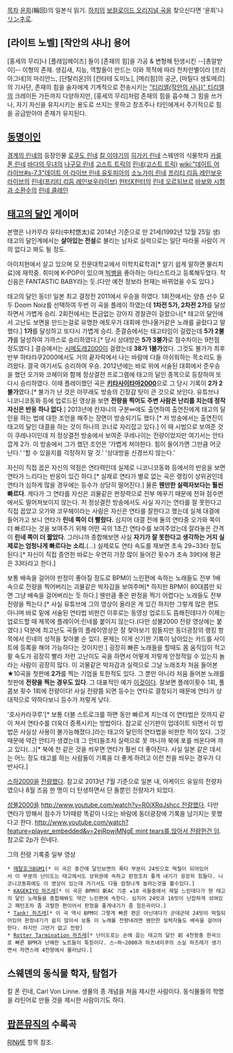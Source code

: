 [[목차]]
[[윤회]](輪回)의 일본식 읽기. 
[[하치]]의 [[보컬로이드 오리지널 곡]]을 찾으신다면 '윤회'나 [[リンネ]]로.

== [라이트 노벨] [작안의 샤나] 용어 ==
[홍세의 무리]나 [플레임헤이즈] 들이 [존재의 힘]을 가공 & 변형해 탄생시킨 --[총알받이]-- 이형의 존재. 생김새, 지능, 역할들이 만드는 이와 목적에 따라 천차만별이라 [프리아그네]의 마리안느, [단탈리온]의 [칸타테 도미노], [메리힘]의 공군, [마틸다 생토메르]의 기사단, 존재의 힘을 술자에게 기계적으로 전송시키는 [["티리엘(작안의 샤나)" 티리엘]]의 크레이든 가든까지 다양하지만, [홍세의 무리]처럼 존재의 힘을 흡수해 그 힘을 쓰거나, 자기 자신을 유지시키는 용도로 쓰지는 못하고 창조주나 타인에게서 주기적으로 힘을 공급받아야 존재가 유지된다.

== [[동명이인]] ==
[[경계의 린네]]의 등장인물 [[로쿠도 린네]]
[[칼 이야기]]의 [[히가키 린네]]
스웨덴의 식물학자 [[카를 폰 린네]]
[[바다의 무녀]]의 [[나구모 린네]]
[[고스트 트릭]]의 [[린네(고스트 트릭)]]
[[wiki:"데이트 어 라이브#s-7.3"데이트 어 라이브 린네 유토피아]]의 [[소노가미 린네]]
[[프리티 리듬 레인보우라이브]]의 [[린네(프리티 리듬 레인보우라이브)]]
[[헌터X헌터]]의 [[린네 오르되브르]]
[[바보와 시험과 소환수]]의 [[린네 클레인]]
== [[태고의 달인]] 게이머 ==

본명은 나카무라 유타(中村悠太)로 2014년 기준으로 만 21세(1992년 12월 25일 생)
태고의 달인계에서는 '''살아있는 전설'''로 불리는 남자로 실력으로는 일단 따라올 사람이 거의 없다고 봐도 될 정도.

아이치현에서 살고 있으며 모 전문대학교에서 이학치료학과[* 알기 쉽게 말하면 물리치료]에 재학중.
취미에 K-POP이 있으며 [[빅뱅]]을 좋아하는 아티스트라고 등록해두었다. 착신음은 FANTASTIC BABY라는 듯.(다만 예전 정보라 현재는 바뀌었을 수도 있다.)

태고의 달인 동더! 일본 최고 결정전 2011에서 우승을 하였다. 1회전에서는 양층 선수 모두 Doom Noiz를 선택하여 두번 이 곡을 플레이 하였는데 '''1차전 5가, 2차전 2가'''를 달성하면서 가볍게 승리. 2회전에서는 뜬금없는 강아지 경찰관이 걸렸으나[* 태고의 달인에서 고난도 보면을 만드는걸로 유명한 에토우가 대회에 안나올거같은 노래를 골랐다고 말했다.] '''1가'''를 달성하고 또다시 가볍게 승리. 준결승에서는 태고타임이 걸렸는데 '''5가 2불가'''를 달성하여 가까스로 승리하였다.[* 당시 상대방은 '''5가 3불가'''로 점수차이는 9천점 정도였다.] 결승에서는 [[시메도레2000]]이 걸렸는데 '''38가 1불가'''였다. 그것도 불가가 최후반부 하타라쿠2000에서도 거의 끝자락에서 나는 바람에 다들 아쉬워하는 목소리도 들려왔다. 결국 여기서도 승리하여 우승.
2012년에는 바로 위에 서술된 대회에서 준우승을 했던 오가와 코헤이와 함께 정상결전 프로그램에 태고의 달인 종목으로 등장하여 또다시 승리하였다. 이때 플레이했던 곡은 '''[[키타사이타마2000]]'''으로 그 당시 기록이 '''2가 2불가'''였다.[* 불가가 난 것은 아무래도 방송의 긴장감 탓이 큰 것으로 보인다. 유튜브나 니코니코동화 등에 업로드된 영상을 보면 '''전량을 찍어도 주변 사람은 난리를 치는데 정작 자신은 반응 하나 없다'''.]
2013년에 칸쟈니의 구분∞에도 출연하여 출연진에게 태고의 달인을 하는 법에 대한 조언을 해주는 장면이 방송되기도 했다.[* 저 방송에서는 출연진이 태고의 달인 대결을 하는 것이 하나의 코너로 자리잡고 있다.] 이 때 시범으로 보여준 것이 쿠레나이인데 저 정상결전 방송에서 보여준 쿠레나이는 전량이었지만 여기서는 안타깝게 2가. 이 방송에서 그가 했던 조언은 '가볍게 쳐야한다. 힘이 들어가면 그만큼 어긋난다.' '할 수 있을지를 걱정하지 말 것.' '상대방을 신경쓰지 않는다.'

자신이 직접 꼽은 자신의 약점은 연타력인데 실제로 니코니코동화 등에서의 반응을 보면 연타가 느리다는 반응이 있긴 하다.[* 실제로 연타가 별로 없는 곡은 랭킹이 상위권인데 연타가 심하게 많을 경우에는 등수가 상당히 떨어진다.] 물론 '''웬만한 실력자보다는 훨씬 빠르다'''. 게다가 그 연타를 자신은 괴물같은 판정력으로 전부 메꾸기 때문에 전혀 점수면에서도 떨어져보이지 않는다.
저 정상결전 방송에서도 사실 자기는 연타를 잘 못한다고 직접 꼽았고 오가와 코우헤이라는 사람은 자신은 연타를 잘한다고 했는데 실제 대결에 들어가고 보니 연타가 '''린네 쪽이 더 빨랐다.''' 심지어 대결 전에 둘의 연타중 오가와 쪽이 더 빠르다는 것을 보여주기 위해 어떤 곡의 1초간 연타수를 보여주었는데 잘라놓은 간격이 '''린네 쪽이 더 짧았다'''. 그러니까 종합해보면 사실 '''자기가 잘 못한다고 생각하는 거지 실제로는 엄청나게 빠르다는 소리.'''(...) 실제로도 연타 속도를 재보면 초속 29~33타 정도 된다.[* 자신이 직접 증언한 바로는 우연히 가장 많이 들어간 횟수가 초속 39타에 평균은 33타라고 한다.]

보통 배속을 걸어야 판정이 좋아질 정도로 BPM이 느린편에 속하는 노래들도 전부 1배속으로 전량을 찍어버리는 괴물같은 박자감을 보여주며[* 하지만 BPM이 80대쯤만 되면 그냥 배속을 걸어버리는 듯 하다.] 웬만큼 좋은 판정을 찍기 어렵다는 노래들도 전부 전량을 찍는다.[* 사실 유튜브에 그의 영상이 올라온 게 있긴 하지만 그렇게 많은 편도 아니며 바로 밑에 서술된 연타법 비판건 이후로는 동영상 업로드도 뜸해진데다가 이제는 업로드할 때 제목에 플레이어:린네를 붙이지 않는다.(다만 성불2000 전량 영상에는 붙였다.) 덕분에 최고난도 곡들의 플레이영상은 잘 찾아보기 힘들지만 동더광장의 랭킹 항목에서 린네의 성적을 찾아볼 순 있다. 문제는 이게 신기판 기록이 남아있는 카드를 사이트에 등록을 해야 가능하다는 것이지만.] 굉장히 빠른 노래들을 할때도 몸 움직임이 적고 팔 속도가 굉장히 빨라 저런 고난이도 곡을 하면서 어떻게 저렇게 안정적일 수 있는지 놀라는 사람이 굉장히 많다.
이 괴물같은 박자감과 실력으로 그날 노래조차 처음 들어본 ★10곡을 첫판에 '''2가'''를 찍는 기엄을 토한적도 있다. 그 뿐만 아니라 처음 들어본 노래를 첫판에 '''전량을 찍는 경우도 있다'''. 그 대표적인 예가 [http://rigvedawiki.net/r1/wiki.php/%EB%A6%B0%EB%84%A4?action=download&value=75.jpg 이것이다]. 잘보면 플레이횟수 1회, 풀콤보 횟수 1회에 전량이다! 사실 전량쯤 되면 등수는 연타로 결정되기 때문에 연타가 상대적으로 약하다보니 등수가 저렇게 낮다.

'호사카라쿠루'[* 보통 더블 스트로크를 하면 동만 빠르게 치는데 이 연타법은 캇까지 같이 쳐서 연타수를 더욱더 증폭시키는 방법이다. 참고로 신기판이 업데이트 되면서 이 방법은 사실상 사용이 불가능해졌다.]라는 태고의 달인의 연타법을 비판한 적이 있다. 그것 때문에 약간 안티가 생겼는데 그 안티들조차 실력으로 못 까니까 북에 포를 씌운다며 까고 있다(...)[* 북에 천 같은 것을 씌우면 연타가 훨씬 더 좋아진다. 사실 일본 같은 데서는 어느 정도 태고를 하는 사람들이 기록을 더 좋게 하려고 이런 천을 씌우는 경우가 다반사다.]

[[스하2000]]을 [http://cfile226.uf.daum.net/image/2437574751FF35A70939F2 전량했다]. 참고로 2013년 7월 기준으로 일본 내, 아케이드 유일의 전량자였으나 8월 즈음 한 명이 더 탄생하면서 단 둘뿐인 전량자가 되었다.

[[성불2000]]을 [[http://www.youtube.com/watch?v=R0iXRqJshcc 전량했다]]. 다만 연타가 망해서 점수가 1가때랑 똑같이 나오는 바람에 동더광장에 기록을 남기지는 못했다고 한다. [[http://www.youtube.com/watch?feature=player_embedded&v=2ejRpwiMNgE mint tears를 앉아서 전량한건 덤]]. 참고로 2p가 린네다.

그의 전량 기록중 일부 영상
 * [https://www.youtube.com/watch?v=Q6MxrxsPZKw 메탈호크BGM1][* 이 곡은 중간에 달인보면의 폭타 부분이 24빗으로 떡칠이 되어있어서 이 부분의 난이도는 태고에서도 상위권에 속하고 판정조차 좋게 내기가 굉장히 힘들다. 니코니코동화에도 이 영상이 있는데 거기서도 다들 엄청나게 놀라는것을 볼수있다.]
 * [https://www.youtube.com/watch?v=A5YWtb4IlZg KAGEKIYO 하즈레][* 이 곡은 BPM이 新AC 기준 ★10 곡들중에서 제일 느린데다가 현 태고의 달인 노래들을 종합해봐도 약간 느린편에 속한다. 심지어 24빗과 16빗이 난잡하게 섞여있고 패턴조차 좀 괴랄한 편이어서 판정을 좋게내기가 좀 힘든곡이다.]
 * [https://www.youtube.com/watch?v=CtH0Ro6EQmw Tank! 하즈레][* 이 곡 역시 BPM이 그렇게 빠른 편은 아닌데다가 군데군데 24빗이 떡칠되어있어 판정내기가 쉽지 않아서 보통 이 노래를 전량내려면 웬만한 실력자들도 배속을 걸어야한다. 하지만 그딴거 없고 전량]
 * [https://www.youtube.com/watch?v=Y8MIjyWzku0 Rotter Tarmination 하즈레][* 난이도로는 손에 꼽는 태고의 달인 前 4천왕중 한곡으로 빠른 BPM과 난해한 노트들이 특징이다. 스~하~2000과 하츠네미쿠의 소실 하즈레가 생기면서 자연스레 4천왕에서 물러났다.]


== 스웨덴의 동식물 학자, 탐험가 ==
칼 폰 린네, Carl Von Linne. 생물의 종 개념을 처음 제시한 사람이다. 동식물들의 학명을 라틴어로 만들 것을 제시한 사람이기도 하다.

== [[팝픈뮤직]]의 수록곡 ==
[[RINИE]] 항목 참조.

